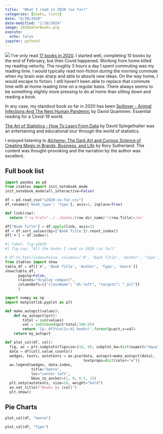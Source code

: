 ```yaml
---
title:  "What I read in 2020 (so far)"
categories: [books, lists]
date: "6/30/2020"
date-modified: "1/10/2024"
image: 2020SoFarBooks.png
execute:
  echo: false
jupyter: python3
---
```

![](2020SoFarBooks.png){fig-align="left"}
I've only read [17 books in 2020](#fig-y2020). I started well, completing 10 books by the end of February, but then Covid happened. Working from home killed my reading velocity. The roughly 3 hours a day I spent commuting was my reading time. I would typically read non-fiction during the morning commute when my brain was sharp and able to absorb new ideas. On the way home, I would escape to fiction. I still haven't been able to replace that commute time with at-home reading time on a regular basis. There always seems to be something slightly more pressing to do at home than sitting down and reading a book.

In any case, my standout book so far in 2020 has been [Spillover - Animal Infections And The Next Human Pandemic](../../books/2020-05-20-spillover-animal-infections-and-the-next-human-pandemic) by David Quammen. Essential reading for a Covid-19 world.

[The Art of Statistics - How To Learn From Data](../../books/2020-01-20-the-art-of-statistics) by David Spiegelhalter was an entertaining and educational tour through the world of statistics.

I enjoyed listening to [Alchemy: The Dark Art and Curious Science of Creating Magic in Brands, Business, and Life](../../books/2020-06-29-alchemy) by Rory Sutherland. The content was thought-provoking and the narration by the author was excellent.


## Full book list
```python
import pandas as pd
from itables import init_notebook_mode
init_notebook_mode(all_interactive=False)

df = pd.read_csv("y2020-so-far.csv")
df.rename({'book_type': 'Type'}, axis=1, inplace=True)

def link(row):
  return f'<a href="../../books/{row.dir_name}">{row.Title}</a>'

df["Book Title"] = df.apply(link, axis=1)
df = df.sort_values(by=['Book Title']).reset_index()
df['#'] = df.index+1
```

```python
#| label: fig-y2020
#| fig-cap: "All the books I read in 2020 (so far)"

# df.to_html(index=False, columns=['#', 'Book Title', 'Author', 'Type', 'Genre', 'My Rating'], escape=False)
from itables import show
table_df = df[['#', 'Book Title', 'Author', 'Type', 'Genre']]
show(table_df, 
      paging=False, 
      classes="display compact",
      columnDefs=[{"className": "dt-left", "targets": "_all"}]
      )
```
```python
import numpy as np
import matplotlib.pyplot as plt

def make_autopct(values):
    def my_autopct(pct):
        total = sum(values)
        val = int(round(pct*total/100.0))
        return '{p:.0f}%\n({v:d} books)'.format(p=pct,v=val)
    return my_autopct

def plot_col(df, col):
  fig, ax = plt.subplots(figsize=(18, 8), subplot_kw=dict(aspect="equal"))
  data = df[col].value_counts()
  wedges, texts, autotexts = ax.pie(data, autopct=make_autopct(data),
                                    textprops=dict(color="w"))
  ax.legend(wedges, data.index,
            title="Genre",
            loc="center left",
            bbox_to_anchor=(1, 0, 0.5, 1))
  plt.setp(autotexts, size=10, weight="bold")
  ax.set_title(f"Books by {col}")
  plt.show()
```
## Pie Charts
```python
plot_col(df, "Genre")
```
```python
plot_col(df, "Type")
```
